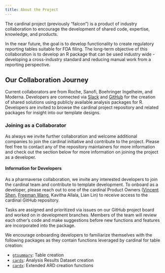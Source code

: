 ```yaml
---
title: About the Project
---
```


The cardinal project (previously "falcon") is a product of industry collaboration to encourage the development of shared code, expertise, knowledge, and products.

In the near future, the goal is to develop functionality to create regulatory reporting tables suitable for FDA filing. The long-term objective of this collaboration is to develop an R package that can be used industry wide - developing a cross-industry standard and reducing manual work from a reporting perspective.

## Our Collaboration Journey

Current collaborators are from Roche, Sanofi, Boehringer Ingelheim, and Moderna. Developers are connected via [Slack](https://app.slack.com/client/T028PB489D3/C04MQS12MND) and [GitHub](https://github.com/pharmaverse/cardinal) for the creation of shared solutions using publicly available analysis packages for R. Developers are invited to browse the cardinal project repository and related packages for insight into our template designs.

### Joining as a Collaborator

As always we invite further collaboration and welcome additional companies to join the cardinal initiative and contribute to the project. Please feel free to contact any of the repository maintainers for more information and check out the section below for more information on joining the project as a developer.

#### Information for Developers

As a pharmaverse collaboration, we invite any interested developers to join the cardinal team and contribute to template development. To onboard as a developer, please reach out to one of the cardinal Product Owners ([Vincent Shen](https://github.com/telepath37), [Freeman Wang](https://github.com/freestatman), Kavitha Allala, Lian Lin) to receive access to the cardinal GitHub repository.

Tasks are assigned and prioritized via issues on our GitHub project board and worked on in development branches. Members of the team will review each other's code and make suggestions before new functions and features are incorporated into the package.

We encourage onboarding developers to familiarize themselves with the following packages as they contain functions leveraged by cardinal for table creation:

-   [`gtsummary`](https://www.danieldsjoberg.com/gtsummary/): Table creation
-   [`cards`](https://insightsengineering.github.io/cards/main/): Analysis Results Dataset creation
-   [`cardx`](https://insightsengineering.github.io/cardx/main/): Extended ARD creation functions


